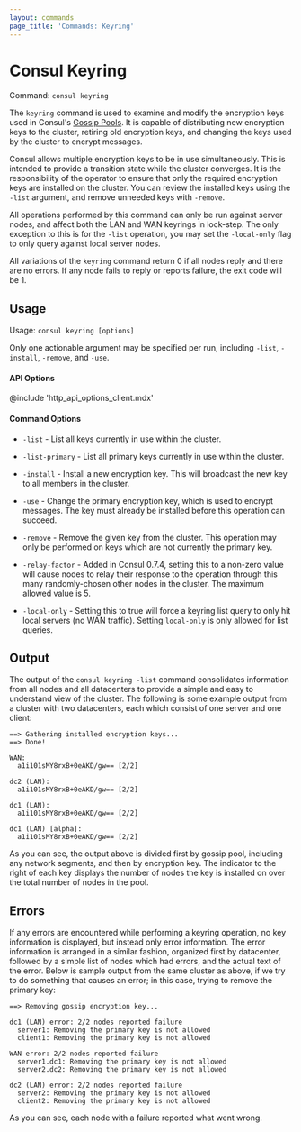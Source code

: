 ```yaml
---
layout: commands
page_title: 'Commands: Keyring'
---
```


# Consul Keyring

Command: `consul keyring`

The `keyring` command is used to examine and modify the encryption keys used in
Consul's [Gossip Pools](/docs/internals/gossip). It is capable of
distributing new encryption keys to the cluster, retiring old encryption keys,
and changing the keys used by the cluster to encrypt messages.

Consul allows multiple encryption keys to be in use simultaneously. This is
intended to provide a transition state while the cluster converges. It is the
responsibility of the operator to ensure that only the required encryption keys
are installed on the cluster. You can review the installed keys using the
`-list` argument, and remove unneeded keys with `-remove`.

All operations performed by this command can only be run against server nodes,
and affect both the LAN and WAN keyrings in lock-step. The only exception to this
is for the `-list` operation, you may set the `-local-only` flag to only query
against local server nodes.

All variations of the `keyring` command return 0 if all nodes reply and there
are no errors. If any node fails to reply or reports failure, the exit code
will be 1.

## Usage

Usage: `consul keyring [options]`

Only one actionable argument may be specified per run, including `-list`,
`-install`, `-remove`, and `-use`.

#### API Options

@include 'http_api_options_client.mdx'

#### Command Options

- `-list` - List all keys currently in use within the cluster.

- `-list-primary` - List all primary keys currently in use within the cluster.

- `-install` - Install a new encryption key. This will broadcast the new key to
  all members in the cluster.

- `-use` - Change the primary encryption key, which is used to encrypt messages.
  The key must already be installed before this operation can succeed.

- `-remove` - Remove the given key from the cluster. This operation may only be
  performed on keys which are not currently the primary key.

- `-relay-factor` - Added in Consul 0.7.4, setting this to a non-zero value will
  cause nodes to relay their response to the operation through this many
  randomly-chosen other nodes in the cluster. The maximum allowed value is 5.

- `-local-only` - Setting this to true will force a keyring list query to only hit
  local servers (no WAN traffic). Setting `local-only` is only allowed for list
  queries.

## Output

The output of the `consul keyring -list` command consolidates information from
all nodes and all datacenters to provide a simple and easy to understand view of
the cluster. The following is some example output from a cluster with two
datacenters, each which consist of one server and one client:

```text
==> Gathering installed encryption keys...
==> Done!

WAN:
  a1i101sMY8rxB+0eAKD/gw== [2/2]

dc2 (LAN):
  a1i101sMY8rxB+0eAKD/gw== [2/2]

dc1 (LAN):
  a1i101sMY8rxB+0eAKD/gw== [2/2]

dc1 (LAN) [alpha]:
  a1i101sMY8rxB+0eAKD/gw== [2/2]
```

As you can see, the output above is divided first by gossip pool, including any network
segments, and then by encryption key. The indicator to the right of each key displays
the number of nodes the key is installed on over the total number of nodes in the pool.

## Errors

If any errors are encountered while performing a keyring operation, no key
information is displayed, but instead only error information. The error
information is arranged in a similar fashion, organized first by datacenter,
followed by a simple list of nodes which had errors, and the actual text of the
error. Below is sample output from the same cluster as above, if we try to do
something that causes an error; in this case, trying to remove the primary key:

```text
==> Removing gossip encryption key...

dc1 (LAN) error: 2/2 nodes reported failure
  server1: Removing the primary key is not allowed
  client1: Removing the primary key is not allowed

WAN error: 2/2 nodes reported failure
  server1.dc1: Removing the primary key is not allowed
  server2.dc2: Removing the primary key is not allowed

dc2 (LAN) error: 2/2 nodes reported failure
  server2: Removing the primary key is not allowed
  client2: Removing the primary key is not allowed
```

As you can see, each node with a failure reported what went wrong.
